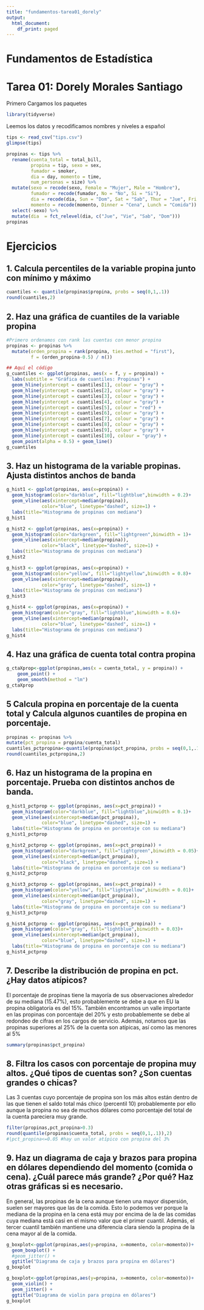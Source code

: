 ```yaml
---
title: "fundamentos-tarea01_dorely"
output:
  html_document:
    df_print: paged
---
```


# Fundamentos de Estadística
# Tarea 01: Dorely Morales Santiago

Primero Cargamos los paquetes

```r
library(tidyverse)
```

Leemos los datos y recodificamos nombres y niveles a español

```r
tips <- read_csv("tips.csv")
glimpse(tips)

propinas <- tips %>% 
  rename(cuenta_total = total_bill, 
         propina = tip, sexo = sex, 
         fumador = smoker,
         dia = day, momento = time, 
         num_personas = size) %>% 
  mutate(sexo = recode(sexo, Female = "Mujer", Male = "Hombre"), 
         fumador = recode(fumador, No = "No", Si = "Si"),
         dia = recode(dia, Sun = "Dom", Sat = "Sab", Thur = "Jue", Fri = "Vie"),
         momento = recode(momento, Dinner = "Cena", Lunch = "Comida")) %>% 
  select(-sexo) %>% 
  mutate(dia  = fct_relevel(dia, c("Jue", "Vie", "Sab", "Dom")))
propinas
```

# Ejercicios

## 1. Calcula percentiles de la variable propina junto con mínimo y máximo

```r
cuantiles <- quantile(propinas$propina, probs = seq(0,1,.1))
round(cuantiles,2)
```
## 2. Haz una gráfica de cuantiles de la variable propina 

```r
#Primero ordenamos con rank las cuentas con menor propina
propinas <- propinas %>% 
  mutate(orden_propina = rank(propina, ties.method = "first"), 
         f = (orden_propina-0.5) / n()) 

## Aquí el código
g_cuantiles <- ggplot(propinas, aes(x = f, y = propina)) + 
  labs(subtitle = "Gráfica de cuantiles: Propinas") +
  geom_hline(yintercept = cuantiles[1], colour = "gray") +
  geom_hline(yintercept = cuantiles[2], colour = "gray") + 
  geom_hline(yintercept = cuantiles[3], colour = "gray") +
  geom_hline(yintercept = cuantiles[4], colour = "gray") +
  geom_hline(yintercept = cuantiles[5], colour = "red") +
  geom_hline(yintercept = cuantiles[6], colour = "gray") +
  geom_hline(yintercept = cuantiles[7], colour = "gray") +
  geom_hline(yintercept = cuantiles[8], colour = "gray") +
  geom_hline(yintercept = cuantiles[9], colour = "gray") +
  geom_hline(yintercept = cuantiles[10], colour = "gray") +
  geom_point(alpha = 0.5) + geom_line() 
g_cuantiles
```
## 3. Haz un histograma de la variable propinas. Ajusta distintos anchos de banda

```r
g_hist1 <- ggplot(propinas, aes(x=propina)) +
  geom_histogram(color="darkblue", fill="lightblue",binwidth = 0.2)+
  geom_vline(aes(xintercept=median(propina)),
             color="blue", linetype="dashed", size=1) +
  labs(title="Histograma de propinas con mediana")
g_hist1

g_hist2 <- ggplot(propinas, aes(x=propina)) +
  geom_histogram(color="darkgreen", fill="lightgreen",binwidth = 1)+
  geom_vline(aes(xintercept=median(propina)),
             color="black", linetype="dashed", size=1) +
  labs(title="Histograma de propinas con mediana")
g_hist2

g_hist3 <- ggplot(propinas, aes(x=propina)) +
  geom_histogram(color="yellow", fill="lightyellow",binwidth = 0.8)+
  geom_vline(aes(xintercept=median(propina)),
             color="gray", linetype="dashed", size=1) +
  labs(title="Histograma de propinas con mediana")
g_hist3

g_hist4 <- ggplot(propinas, aes(x=propina)) +
  geom_histogram(color="gray", fill="lightblue",binwidth = 0.6)+
  geom_vline(aes(xintercept=median(propina)),
             color="blue", linetype="dashed", size=1) +
  labs(title="Histograma de propinas con mediana")
g_hist4
```
## 4. Haz una gráfica de cuenta total contra propina

```r
g_ctaXprop<-ggplot(propinas,aes(x = cuenta_total, y = propina)) + 
    geom_point() +
    geom_smooth(method = "lm")
g_ctaXprop
```
## 5 Calcula propina en porcentaje de la cuenta total y Calcula algunos cuantiles de propina en porcentaje.

```r
propinas <- propinas %>% 
mutate(pct_propina = propina/cuenta_total)
cuantiles_pctpropina<-quantile(propinas$pct_propina, probs = seq(0,1,.1))*100
round(cuantiles_pctpropina,2)
```
## 6. Haz un histograma de la propina en porcentaje. Prueba con distintos anchos de banda. 


```r
g_hist1_pctprop <- ggplot(propinas, aes(x=pct_propina)) +
  geom_histogram(color="darkblue", fill="lightblue",binwidth = 0.1)+
  geom_vline(aes(xintercept=median(pct_propina)),
             color="blue", linetype="dashed", size=1) +
  labs(title="Histograma de propina en porcentaje con su mediana")
g_hist1_pctprop

g_hist2_pctprop <- ggplot(propinas, aes(x=pct_propina)) +
  geom_histogram(color="darkgreen", fill="lightgreen",binwidth = 0.05)+
  geom_vline(aes(xintercept=median(pct_propina)),
             color="black", linetype="dashed", size=1) +
  labs(title="Histograma de propina en porcentaje con su mediana")
g_hist2_pctprop

g_hist3_pctprop <- ggplot(propinas, aes(x=pct_propina)) +
  geom_histogram(color="yellow", fill="lightyellow",binwidth = 0.01)+
  geom_vline(aes(xintercept=median(pct_propina)),
             color="gray", linetype="dashed", size=1) +
  labs(title="Histograma de propina en porcentaje con su mediana")
g_hist3_pctprop

g_hist4_pctprop <- ggplot(propinas, aes(x=pct_propina)) +
  geom_histogram(color="gray", fill="lightblue",binwidth = 0.03)+
  geom_vline(aes(xintercept=median(pct_propina)),
             color="blue", linetype="dashed", size=1) +
  labs(title="Histograma de propina en porcentaje con su mediana")
g_hist4_pctprop
```
## 7. Describe la distribución de propina en pct. ¿Hay datos atípicos?

El porcentaje de propinas tiene la mayoría de sus observaciones alrededor de su mediana (15.47%), esto probablemente se debe a que en EU la propina obligatoria es del 15%. También encontramos un valle importante en las propinas con porcentaje del 20% y esto probablemente se debe al redondeo de cifras en los cargos de servicio. Además, notamos que las propinas superiores al 25% de la cuenta son atípicas, así como las menores al 5%

```r
summary(propinas$pct_propina)
```
## 8. Filtra los casos con porcentaje de propina muy altos. ¿Qué tipos de cuentas son? ¿Son cuentas grandes o chicas?

Las 3 cuentas cuyo porcentaje de propina son los más altos están dentro de las que tienen el saldo total más chico (percentil 10) probablemente por ello aunque la propina no sea de muchos dólares como porcentaje del total de la cuenta pareciera muy grande.

```r
filter(propinas,pct_propina>0.3)
round(quantile(propinas$cuenta_total, probs = seq(0,1,.1)),2)
#|pct_propina<=0.05 #hay un valor atípico con propina del 3%
```

## 9. Haz un diagrama de caja y brazos para propina en dólares dependiendo del momento (comida o cena). ¿Cuál parece más grande? ¿Por qué? Haz otras gráficas si es necesario.

En general, las propinas de la cena aunque tienen una mayor dispersión, suelen ser mayores que las de la comida. Esto lo podemos ver porque la mediana de la propina en la cena está muy por encima de la de las comidas cuya mediana está casi en el mismo valor que el primer cuantil. Además, el tercer cuantil también mantiene una diferencia clara siendo  la propina de la cena mayor al de la comida.

```r
g_boxplot<-ggplot(propinas,aes(y=propina, x=momento, color=momento))+
  geom_boxplot() +
  #geom_jitter() +
  ggtitle("Diagrama de caja y brazos para propina en dólares")
g_boxplot
```

```r
g_boxplot<-ggplot(propinas,aes(y=propina, x=momento, color=momento))+
  geom_violin() +
  geom_jitter() +
  ggtitle("Diagrama de violin para propina en dólares")
g_boxplot
```
